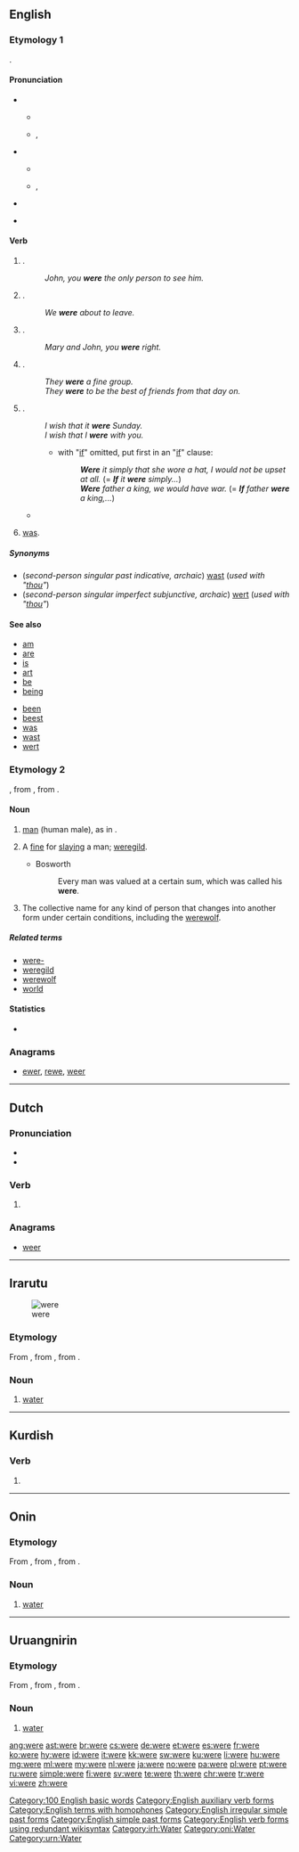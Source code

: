 {{also|were-|we're}}
==English==
{{wikipedia|Were (disambiguation)}}

===Etymology 1===
{{etyl|ang|en}} {{term/t|ang|sc=unicode|wǣre}}.

====Pronunciation====
* {{qualifier|stressed}}
** {{a|UK}} {{IPA|/wɜː(ɹ)/}}
** {{a|US}} {{enPR|wər}}, {{IPA|/wɚ/}}
* {{qualifier|unstressed}}
** {{a|UK}} {{IPA|/wə(ɹ)/}}
** {{a|US}} {{enPR|wər}}, {{IPA|/wɚ/}}
* {{audio|en-us-were.ogg|Audio (US)|lang=en}}
{{rhymes|ɜː(r)}}
* {{homophones|lang=en|whirr}} {{qualifier|in accents with the [[wine-whine merger]]}}

====Verb====
{{head|en}}

# {{form of|Second-person singular simple past tense indicative|be|lang=en}}.
#: ''John, you '''were''' the only person to see him.''
# {{form of|First-person plural simple past tense indicative|be|lang=en}}.
#: ''We '''were''' about to leave.''
# {{form of|Second-person plural simple past tense indicative|be|lang=en}}.
#: ''Mary and John, you '''were''' right.''
# {{form of|Third-person plural simple past tense indicative|be|lang=en}}.
#: ''They '''were''' a fine group.''
#: ''They '''were''' to be the best of friends from that day on.''
# {{form of|Simple imperfect [[subjunctive mood|subjunctive]] in all persons|be|lang=en}}.
#: ''I wish that it '''were''' Sunday.''
#: ''I wish that I '''were''' with you.''
#:* with "[[if]]" omitted, put first in an "[[if]]" clause:
#:*: '''''Were''' it simply that she wore a hat, I would not be upset at all.'' (= '''''If''' it '''were''' simply...'')
#:*: '''''Were''' father a king, we would have war.'' (= '''''If''' father '''were''' a king,...'')
#* {{quote-news
|year=2011
|date=November 3
|author=David Ornstein
|title=Macc Tel-Aviv   1 - 2   Stoke
|work=BBC Sport
|url=http://news.bbc.co.uk/sport2/hi/football/europe/15472966.stm
|page=
|passage=Maccabi would have been out of contention '''were''' it not for Stoke's profligacy, but their fortune eventually ran out as the visitors opened the scoring.}}
# {{context|Northern England|lang=en}} [[was]].

=====Synonyms=====
* (''second-person singular past indicative, archaic'') [[wast]] (''used with "[[thou]]"'')
* (''second-person singular imperfect subjunctive, archaic'') [[wert]] (''used with "[[thou]]"'')

====See also====
{{top2}}
* [[am]]
* [[are]]
* [[is]]
* [[art]]
* [[be]]
* [[being]]
{{mid2}}
* [[been]]
* [[beest]]
* [[was]]
* [[wast]]
* [[wert]]
{{bottom}}

===Etymology 2===
{{etyl|ang|en}} {{term|wer|lang=ang}}, from {{etyl|gem-pro|en}} {{term/t|gem-pro|*weraz}}, from {{etyl|ine-pro|en}} {{term/t|ine-pro|*wiHrós||man}}.

====Noun====
{{wikipedia}}
{{en-noun}}

# {{context|archaic|lang=en}} [[man]] (human male), as in {{term|werewolf||man-wolf|lang=en}}.
# {{context|obsolete|lang=en}} A [[fine]] for [[slay]]ing a man; [[weregild]].
#* Bosworth
#*: Every man was valued at a certain sum, which was called his '''were'''.
# {{context|fandom|lang=en}} The collective name for any kind of person that changes into another form under certain conditions, including the [[werewolf]].

=====Related terms=====
* [[were-]]
* [[weregild]]
* [[werewolf]]
* [[world]]

====Statistics====
* {{rank|she|they|my|35|were|are|their|one}}

===Anagrams===
* [[ewer#English|ewer]], [[rewe#English|rewe]], [[weer#English|weer]]

[[Category:100 English basic words]]
[[Category:English auxiliary verb forms]]
[[Category:English terms with homophones]]
[[Category:English irregular simple past forms]]
[[Category:English simple past forms]]
[[Category:English verb forms using redundant wikisyntax]]

----

==Dutch==

===Pronunciation===
* {{audio|Nl-were.ogg|Audio|lang=nl}}
* {{rhymes|eːrə|lang=nl}}

===Verb===
{{nl-verb-form}}

# {{nl-verb form of|n=sg|t=pres|m=subj|weren}}

===Anagrams===
* [[weer#Dutch|weer]]

----

==Irarutu==
[[Image:Stilles Mineralwasser.jpg|thumb|were]]

===Etymology===
From {{etyl|plf-pro|irh}} {{term/t|plf-pro|*waiʀ}}, from {{etyl|poz-cet-pro|irh}} {{term/t|poz-cet-pro|*waiʀ}}, from {{etyl|poz-pro|irh}} {{term/t|poz-pro|*wahiʀ}}.

===Noun===
{{head|irh|noun}}

# [[water]] {{gloss|clear liquid H₂O}}

[[Category:irh:Water]]

----

==Kurdish==

===Verb===
{{head|ku}}

# {{ku-verb form of|hatin|2|s|i}}

----

==Onin==

===Etymology===
From {{etyl|plf-pro|oni}} {{term/t|plf-pro|*waiʀ}}, from {{etyl|poz-cet-pro|oni}} {{term/t|poz-cet-pro|*waiʀ}}, from {{etyl|poz-pro|oni}} {{term/t|poz-pro|*wahiʀ}}.

===Noun===
{{head|oni|noun}}

# [[water]] {{gloss|clear liquid H₂O}}

[[Category:oni:Water]]

----

==Uruangnirin==

===Etymology===
From {{etyl|plf-pro|urn}} {{term/t|plf-pro|*waiʀ}}, from {{etyl|poz-cet-pro|urn}} {{term/t|poz-cet-pro|*waiʀ}}, from {{etyl|poz-pro|urn}} {{term/t|poz-pro|*wahiʀ}}.

===Noun===
{{head|urn|noun}}

# [[water]] {{gloss|clear liquid H₂O}}

[[Category:urn:Water]]

[[ang:were]]
[[ast:were]]
[[br:were]]
[[cs:were]]
[[de:were]]
[[et:were]]
[[es:were]]
[[fr:were]]
[[ko:were]]
[[hy:were]]
[[id:were]]
[[it:were]]
[[kk:were]]
[[sw:were]]
[[ku:were]]
[[li:were]]
[[hu:were]]
[[mg:were]]
[[ml:were]]
[[my:were]]
[[nl:were]]
[[ja:were]]
[[no:were]]
[[pa:were]]
[[pl:were]]
[[pt:were]]
[[ru:were]]
[[simple:were]]
[[fi:were]]
[[sv:were]]
[[te:were]]
[[th:were]]
[[chr:were]]
[[tr:were]]
[[vi:were]]
[[zh:were]]